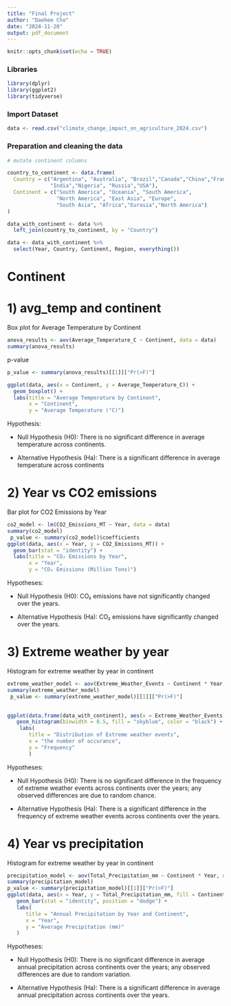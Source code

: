 ```yaml
---
title: "Final Project"
author: "Daehee Cho"
date: "2024-11-20"
output: pdf_document
---
```


```r
knitr::opts_chunk$set(echo = TRUE)
```


### Libraries
```r
library(dplyr)
library(ggplot2)
library(tidyverse)
```

### Import Dataset
```r
data <- read.csv("climate_change_impact_on_agriculture_2024.csv")
```

### Preparation and cleaning the data

```r
# mutate continent columns

country_to_continent <- data.frame(
  Country = c("Argentina", "Australia", "Brazil","Canada","China","France",
              "India","Nigeria", "Russia","USA"),
  Continent = c("South America", "Oceania", "South America", 
                "North America", "East Asia", "Europe", 
                "South Asia", "Africa","Eurasia","North America")
)

data_with_continent <- data %>%
  left_join(country_to_continent, by = "Country") 

data <- data_with_continent %>%
  select(Year, Country, Continent, Region, everything())

```

# Continent

# 1) avg_temp and continent

Box plot for Average Temperature by Continent

```r
anova_results <- aov(Average_Temperature_C ~ Continent, data = data)
summary(anova_results)
```

p-value

```r
p_value <- summary(anova_results)[[1]]["Pr(>F)"]

ggplot(data, aes(x = Continent, y = Average_Temperature_C)) +
  geom_boxplot() +
  labs(title = "Average Temperature by Continent",
       x = "Continent",
       y = "Average Temperature (°C)")
```

Hypothesis:

   - Null Hypothesis (H0): There is no significant difference in average temperature across continents.


   - Alternative Hypothesis (Ha): There is a significant difference in average temperature across continents




# 2) Year vs CO2 emissions

Bar plot for CO2 Emissions by Year

```r
co2_model <- lm(CO2_Emissions_MT ~ Year, data = data) 
summary(co2_model)
 p_value <- summary(co2_model)$coefficients
ggplot(data, aes(x = Year, y = CO2_Emissions_MT)) +
  geom_bar(stat = "identity") +
  labs(title = "CO₂ Emissions by Year",
       x = "Year",
       y = "CO₂ Emissions (Million Tons)")
```

Hypotheses:

   - Null Hypothesis (H0): CO₂ emissions have not significantly changed over 
the years.

   - Alternative Hypothesis (Ha): CO₂ emissions have significantly changed over the years.




# 3) Extreme weather by year

Histogram for extreme weather by year in continent

```r
extreme_weather_model <- aov(Extreme_Weather_Events ~ Continent * Year, data = data) 
summary(extreme_weather_model)
 p_value <- summary(extreme_weather_model)[[1]]["Pr(>F)"]

 
ggplot(data.frame(data_with_continent), aes(x = Extreme_Weather_Events)) +  
   geom_histogram(binwidth = 0.5, fill = "skyblue", color = "black") + 
    labs(
       title = "Distribution of Extreme weather events", 
       x = "the number of occurance", 
       y = "Frequency"
       )
```

Hypotheses:

   - Null Hypothesis (H0): There is no significant difference in the frequency 
of extreme weather events across continents over the years; any observed differences are due to random chance.

   - Alternative Hypothesis (Ha): There is a significant difference in the frequency of extreme weather events across continents over the years.




# 4) Year vs precipitation

Histogram for extreme weather by year in continent

```r
precipitation_model <- aov(Total_Precipitation_mm ~ Continent * Year, data = data) 
summary(precipitation_model) 
p_value <- summary(precipitation_model)[[1]]["Pr(>F)"]
ggplot(data, aes(x = Year, y = Total_Precipitation_mm, fill = Continent)) +   
   geom_bar(stat = "identity", position = "dodge") + 
   labs(
      title = "Annual Precipitation by Year and Continent", 
      x = "Year", 
      y = "Average Precipitation (mm)" 
   ) 
```

Hypotheses:

   - Null Hypothesis (H0): There is no significant difference in average annual precipitation across continents over the years; any observed differences are due to random variation.

   - Alternative Hypothesis (Ha): There is a significant difference in average annual precipitation across continents over the years.



